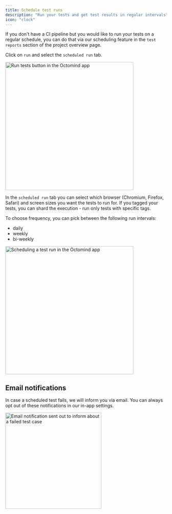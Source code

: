 ```yaml
---
title: Schedule test runs
description: "Run your tests and get test results in regular intervals"
icon: "clock"
---
```


If you don't have a CI pipeline but you would like to run your tests on a regular schedule, you can do that via our scheduling feature in the `test reports` section of the project overview page.

Click on `run` and select the `scheduled run` tab.

<Frame caption="Run tests button in the Octomind app - 09/2025">
  <img
    src="/images/run/run-tests.png"
    alt="Run tests button in the Octomind app"
    width="400"
  />
</Frame>

In the `scheduled run` tab you can select which browser (Chromium, Firefox, Safari) and screen sizes you want the tests to run for. If you tagged your tests, you can shard the execution - run only tests with specific tags.

To choose frequency, you can pick between the following run intervals:

- daily
- weekly
- bi-weekly

<Frame caption="Scheduling a test run in the Octomind app, 09/2025">
  <img
    src="/images/run/scheduled-runs.png"
    alt="Scheduling a test run in the Octomind app"
    width="400"
  />
</Frame>

## Email notifications

In case a scheduled test fails, we will inform you via email. You can always opt out of these notifications in our in-app settings.

<Frame caption="Email notification sent out to inform users about failed test case(s) 05/2025">
  <img
    src="/images/run/failed-test-email.png"
    alt="Email notification sent out to inform about a failed test case"
    width="300"
  />
</Frame>
